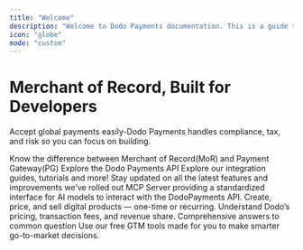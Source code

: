 ```yaml
---
title: "Welcome"
description: "Welcome to Dodo Payments documentation. This is a guide to help you understand and navigate the Dodo Payments dashboard"
icon: "globe"
mode: "custom"
---
```


<div className="welcome-hero">
  <h1>Merchant of Record, Built for Developers</h1>
  <p>Accept global payments easily-Dodo Payments handles compliance, tax, and risk so you can focus on building.</p>
</div>

<div className="welcome-page">

  <Columns cols={3} >
   <Card title="MoR vs PG"  icon="code-compare" href="miscellaneous/pricing-and-fee-structure">
      Know the difference between Merchant of Record(MoR) and Payment Gateway(PG)
    </Card>
    <Card title="API Reference" icon="code" href="miscellaneous/pricing-and-fee-structure">
      Explore the Dodo Payments API
    </Card>
    <Card title="Deverloper Resources" icon="layer-group" href="developer-resource/resources">
      Explore our integration guides, tutorials and more!
    </Card>
    <Card title="Changelog" icon="cash-register" href="miscellaneous/pricing-and-fee-structure">
      Stay updated on all the latest features and improvements we’ve rolled out
    </Card>
    <Card title="MCP Server" icon="server" href="developer-resource/mcp-server">
      MCP Server providing a standardized interface for AI models to interact with the DodoPayments API.
    </Card>
    <Card title="Sell Products & Subscriptions"  icon="cart-shopping" href="/features/product-catalog/one-time-payment-products" >
       Create, price, and sell digital products — one-time or recurring.
    </Card>
    <Card title="Pricing & Fee Structure"  icon="dollar-sign" href="miscellaneous/pricing-and-fee-structure">
      Understand Dodo’s pricing, transaction fees, and revenue share.
    </Card>
    <Card title="FAQs" icon="circle-question" href="miscellaneous/faq">
      Comprehensive answers to common question
    </Card>
    <Card title="GTM Tools" icon="chart-line" href="features/gtm-tools/saas-pricing-calculator">
      Use our free GTM tools made for you to make smarter go-to-market decisions.
    </Card>
  </Columns>

</div>
